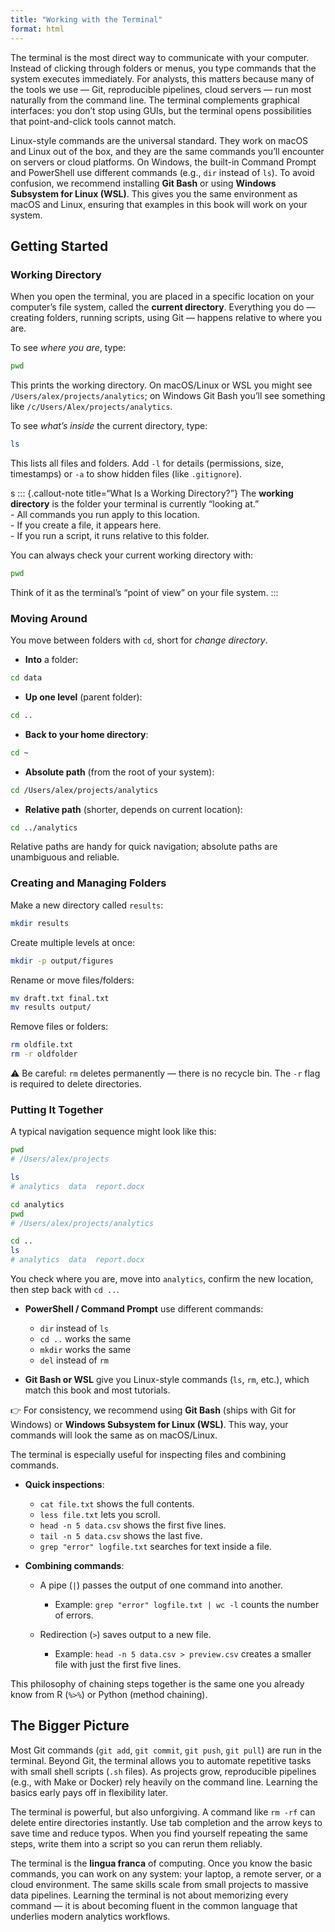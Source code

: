 ```yaml
---
title: "Working with the Terminal"
format: html
---
```


The terminal is the most direct way to communicate with your computer. Instead of clicking through folders or menus, you type commands that the system executes immediately. For analysts, this matters because many of the tools we use — Git, reproducible pipelines, cloud servers — run most naturally from the command line. The terminal complements graphical interfaces: you don’t stop using GUIs, but the terminal opens possibilities that point-and-click tools cannot match.

Linux-style commands are the universal standard. They work on macOS and Linux out of the box, and they are the same commands you’ll encounter on servers or cloud platforms. On Windows, the built-in Command Prompt and PowerShell use different commands (e.g., `dir` instead of `ls`). To avoid confusion, we recommend installing **Git Bash** or using **Windows Subsystem for Linux (WSL)**. This gives you the same environment as macOS and Linux, ensuring that examples in this book will work on your system.


## Getting Started

### Working Directory

When you open the terminal, you are placed in a specific location on your computer’s file system, called the **current directory**. Everything you do — creating folders, running scripts, using Git — happens relative to where you are.

To see *where you are*, type:

```bash
pwd
```

This prints the working directory. On macOS/Linux or WSL you might see `/Users/alex/projects/analytics`; on Windows Git Bash you’ll see something like `/c/Users/Alex/projects/analytics`.

To see *what’s inside* the current directory, type:

```bash
ls
```

This lists all files and folders. Add `-l` for details (permissions, size, timestamps) or `-a` to show hidden files (like `.gitignore`).

s
::: {.callout-note title="What Is a Working Directory?"}
The **working directory** is the folder your terminal is currently “looking at.”  
- All commands you run apply to this location.  
- If you create a file, it appears here.  
- If you run a script, it runs relative to this folder.  

You can always check your current working directory with:  

```bash
pwd
````

Think of it as the terminal’s “point of view” on your file system.
:::


### Moving Around

You move between folders with `cd`, short for *change directory*.

* **Into** a folder:

```bash
cd data
```

* **Up one level** (parent folder):

```bash
cd ..
```

* **Back to your home directory**:

```bash
cd ~
```

* **Absolute path** (from the root of your system):

```bash
cd /Users/alex/projects/analytics
```

* **Relative path** (shorter, depends on current location):

```bash
cd ../analytics
```

Relative paths are handy for quick navigation; absolute paths are unambiguous and reliable.

### Creating and Managing Folders

Make a new directory called `results`:

```bash
mkdir results
```

Create multiple levels at once:

```bash
mkdir -p output/figures
```

Rename or move files/folders:

```bash
mv draft.txt final.txt
mv results output/
```

Remove files or folders:

```bash
rm oldfile.txt
rm -r oldfolder
```

⚠️ Be careful: `rm` deletes permanently — there is no recycle bin. The `-r` flag is required to delete directories.


### Putting It Together

A typical navigation sequence might look like this:

```bash
pwd
# /Users/alex/projects

ls
# analytics  data  report.docx

cd analytics
pwd
# /Users/alex/projects/analytics

cd ..
ls
# analytics  data  report.docx
```

You check where you are, move into `analytics`, confirm the new location, then step back with `cd ..`.


::: {.callout-tip title="Windows Users: Command Differences"}

* **PowerShell / Command Prompt** use different commands:

  * `dir` instead of `ls`
  * `cd ..` works the same
  * `mkdir` works the same
  * `del` instead of `rm`

* **Git Bash or WSL** give you Linux-style commands (`ls`, `rm`, etc.), which match this book and most tutorials.

👉 For consistency, we recommend using **Git Bash** (ships with Git for Windows) or **Windows Subsystem for Linux (WSL)**. This way, your commands will look the same as on macOS/Linux.
:::

::: {.callout-tip title="Inspecting and Combining Commands"}
The terminal is especially useful for inspecting files and combining commands.

* **Quick inspections**:

  * `cat file.txt` shows the full contents.
  * `less file.txt` lets you scroll.
  * `head -n 5 data.csv` shows the first five lines.
  * `tail -n 5 data.csv` shows the last five.
  * `grep "error" logfile.txt` searches for text inside a file.

* **Combining commands**:

  * A pipe (`|`) passes the output of one command into another.

    * Example: `grep "error" logfile.txt | wc -l` counts the number of errors.
  * Redirection (`>`) saves output to a new file.

    * Example: `head -n 5 data.csv > preview.csv` creates a smaller file with just the first five lines.

This philosophy of chaining steps together is the same one you already know from R (`%>%`) or Python (method chaining).

:::


## The Bigger Picture

Most Git commands (`git add`, `git commit`, `git push`, `git pull`) are run in the terminal. Beyond Git, the terminal allows you to automate repetitive tasks with small shell scripts (`.sh` files). As projects grow, reproducible pipelines (e.g., with Make or Docker) rely heavily on the command line. Learning the basics early pays off in flexibility later.


The terminal is powerful, but also unforgiving. A command like `rm -rf` can delete entire directories instantly. Use tab completion and the arrow keys to save time and reduce typos. When you find yourself repeating the same steps, write them into a script so you can rerun them reliably.

The terminal is the **lingua franca** of computing. Once you know the basic commands, you can work on any system: your laptop, a remote server, or a cloud environment. The same skills scale from small projects to massive data pipelines. Learning the terminal is not about memorizing every command — it is about becoming fluent in the common language that underlies modern analytics workflows.
